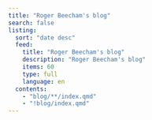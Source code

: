 ```yaml
---
title: "Roger Beecham's blog"
search: false
listing:
  sort: "date desc"
  feed: 
    title: "Roger Beecham's blog"
    description: "Roger Beecham's blog"
    items: 60
    type: full
    language: en
  contents:
    - "blog/**/index.qmd"
    - "!blog/index.qmd"
---
```


